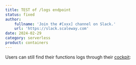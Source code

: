 ```yaml
---
title: TEST of /logs endpoint
status: fixed
author:
    fullname: 'Join the #[xxx] channel on Slack.'
    url: 'https://slack.scaleway.com'
date: 2024-02-29
category: serverless
product: containers
---
```


Users can still find their functions logs through their [cockpit](https://www.scaleway.com/en/docs/observability/cockpit/how-to/access-grafana-and-managed-dashboards/):

